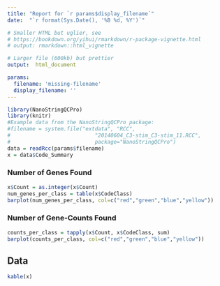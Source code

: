 ```yaml
---
title: "Report for `r params$display_filename`"
date:  "`r format(Sys.Date(), '%B %d, %Y')`"

# Smaller HTML but uglier, see
# https://bookdown.org/yihui/rmarkdown/r-package-vignette.html
# output: rmarkdown::html_vignette

# Larger file (600kb) but prettier
output:  html_document

params:
  filename: 'missing-filename'
  display_filename: ''
---
```


```r
library(NanoStringQCPro)
library(knitr)
#Example data from the NanoStringQCPro package:
#filename = system.file("extdata", "RCC",
#                           "20140604_C3-stim_C3-stim_11.RCC",
#                           package="NanoStringQCPro")
data = readRcc(params$filename)
x = data$Code_Summary
```


### Number of Genes Found
```r
x$Count = as.integer(x$Count)
num_genes_per_class = table(x$CodeClass)
barplot(num_genes_per_class, col=c("red","green","blue","yellow"))
```

### Number of Gene-Counts Found

```r
counts_per_class = tapply(x$Count, x$CodeClass, sum)
barplot(counts_per_class, col=c("red","green","blue","yellow"))
```

## Data

```r
kable(x)
```
